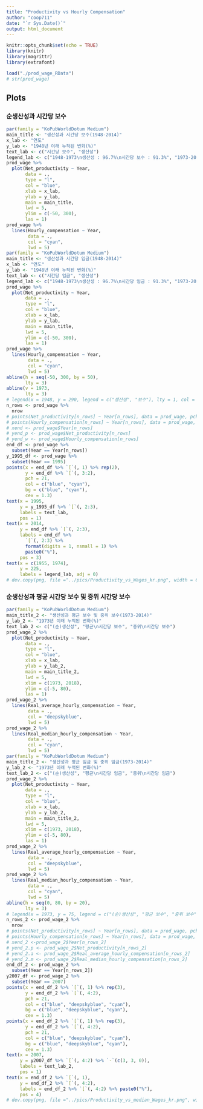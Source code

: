 ```yaml
---
title: "Productivity vs Hourly Compensation"
author: "coop711"
date: "`r Sys.Date()`"
output: html_document
---
```


```r
knitr::opts_chunk$set(echo = TRUE)
library(knitr)
library(magrittr)
library(extrafont)
```

<!--
## Data
-->

```r
load("./prod_wage_RData")
# str(prod_wage)
```

## Plots

### 순생산성과 시간당 보수

```r
par(family = "KoPubWorldDotum Medium")
main_title <- "생산성과 시간당 보수(1948-2014)"
x_lab <- "연도"
y_lab <- "1948년 이래 누적된 변화(%)"
text_lab <- c("시간당 보수", "생산성")
legend_lab <- c("1948-1973\n생산성 : 96.7%\n시간당 보수 : 91.3%", "1973-2014\n생산성 : 72.2%\n시간당 보수 : 9.2%")
prod_wage %>% 
  plot(Net_productivity ~ Year, 
       data = ., 
       type = "l", 
       col = "blue", 
       xlab = x_lab, 
       ylab = y_lab, 
       main = main_title, 
       lwd = 5, 
       ylim = c(-50, 300), 
       las = 1)
prod_wage %>% 
  lines(Hourly_compensation ~ Year, 
        data = ., 
        col = "cyan", 
        lwd = 5)
par(family = "KoPubWorldDotum Medium")
main_title <- "생산성과 시간당 임금(1948-2014)"
x_lab <- "연도"
y_lab <- "1948년 이래 누적된 변화(%)"
text_lab <- c("시간당 임금", "생산성")
legend_lab <- c("1948-1973\n생산성 : 96.7%\n시간당 임금 : 91.3%", "1973-2014\n생산성 : 72.2%\n시간당 임금 : 9.2%")
prod_wage %>% 
  plot(Net_productivity ~ Year, 
       data = ., 
       type = "l", 
       col = "blue", 
       xlab = x_lab, 
       ylab = y_lab, 
       main = main_title, 
       lwd = 5, 
       ylim = c(-50, 300), 
       las = 1)
prod_wage %>%
  lines(Hourly_compensation ~ Year, 
        data = ., 
        col = "cyan", 
        lwd = 5)
abline(h = seq(-50, 300, by = 50), 
       lty = 3)
abline(v = 1973, 
       lty = 3)
# legend(x = 1948, y = 290, legend = c("생산성", "보수"), lty = 1, col = c("blue", "cyan"), lwd = 3:2, bty = "n")
n_rows <- prod_wage %>% 
  nrow
# points(Net_productivity[n_rows] ~ Year[n_rows], data = prod_wage, pch = 21, col = "blue", bg = "blue", cex = 1.2)
# points(Hourly_compensation[n_rows] ~ Year[n_rows], data = prod_wage, pch = 21, col = "cyan", bg = "cyan", cex = 1.2)
# xend <- prod_wage$Year[n_rows]
# yend_p <- prod_wage$Net_productivity[n_rows]
# yend_w <- prod_wage$Hourly_compensation[n_rows]
end_df <- prod_wage %>% 
  subset(Year == Year[n_rows])
y_1995_df <- prod_wage %>% 
  subset(Year == 1995)
points(x = end_df %>% `[`(, 1) %>% rep(2), 
       y = end_df %>% `[`(, 3:2), 
       pch = 21, 
       col = c("blue", "cyan"), 
       bg = c("blue", "cyan"), 
       cex = 1.3)
text(x = 1995, 
     y = y_1995_df %>% `[`(, 2:3), 
     labels = text_lab, 
     pos = 1)
text(x = 2014, 
     y = end_df %>% `[`(, 2:3), 
     labels = end_df %>% 
       `[`(, 2:3) %>% 
       format(digits = 1, nsmall = 1) %>% 
       paste0("%"), 
     pos = 3)
text(x = c(1955, 1974), 
     y = 225, 
     labels = legend_lab, adj = 0)
# dev.copy(png, file ="../pics/Productivity_vs_Wages_kr.png", width = 640, height = 480)
```

<P style = "page-break-before:always"/>

### 순생산성과 평균 시간당 보수 및 중위 시간당 보수

```r
par(family = "KoPubWorldDotum Medium")
main_title_2 <- "생산성과 평균 보수 및 중위 보수(1973-2014)"
y_lab_2 <- "1973년 이래 누적된 변화(%)"
text_lab_2 <- c("(순)생산성", "평균\n시간당 보수", "중위\n시간당 보수")
prod_wage_2 %>% 
  plot(Net_productivity ~ Year, 
       data = ., 
       type = "l", 
       col = "blue", 
       xlab = x_lab, 
       ylab = y_lab_2, 
       main = main_title_2, 
       lwd = 5, 
       xlim = c(1973, 2018), 
       ylim = c(-5, 80), 
       las = 1)
prod_wage_2 %>% 
  lines(Real_average_hourly_compensation ~ Year, 
        data = ., 
        col = "deepskyblue", 
        lwd = 5)
prod_wage_2 %>% 
  lines(Real_median_hourly_compensation ~ Year, 
        data = ., 
        col = "cyan", 
        lwd = 5)
par(family = "KoPubWorldDotum Medium")
main_title_2 <- "생산성과 평균 임금 및 중위 임금(1973-2014)"
y_lab_2 <- "1973년 이래 누적된 변화(%)"
text_lab_2 <- c("(순)생산성", "평균\n시간당 임금", "중위\n시간당 임금")
prod_wage_2 %>% 
  plot(Net_productivity ~ Year, 
       data = ., 
       type = "l", 
       col = "blue", 
       xlab = x_lab, 
       ylab = y_lab_2, 
       main = main_title_2, 
       lwd = 5, 
       xlim = c(1973, 2018), 
       ylim = c(-5, 80), 
       las = 1)
prod_wage_2 %>% 
  lines(Real_average_hourly_compensation ~ Year, 
        data = ., 
        col = "deepskyblue", 
        lwd = 5)
prod_wage_2 %>% 
  lines(Real_median_hourly_compensation ~ Year, 
        data = ., 
        col = "cyan", 
        lwd = 5)
abline(h = seq(0, 80, by = 20), 
       lty = 3)
# legend(x = 1973, y = 75, legend = c("(순)생산성", "평균 보수", "중위 보수"), lty = 1, col = c("blue", "deepskyblue", "cyan"), lwd = 5, bty = "n")
n_rows_2 <- prod_wage_2 %>% 
  nrow
# points(Net_productivity[n_rows] ~ Year[n_rows], data = prod_wage, pch = 21, col = "blue", bg = "blue", cex = 1.2)
# points(Hourly_compensation[n_rows] ~ Year[n_rows], data = prod_wage, pch = 21, col = "cyan", bg = "cyan", cex = 1.2)
# xend_2 <-prod_wage_2$Year[n_rows_2]
# yend_2.p <- prod_wage_2$Net_productivity[n_rows_2]
# yend_2.a <- prod_wage_2$Real_average_hourly_compensation[n_rows_2]
# yend_2.m <- prod_wage_2$Real_median_hourly_compensation[n_rows_2]
end_df_2 <- prod_wage_2 %>%
  subset(Year == Year[n_rows_2])
y2007_df <- prod_wage_2 %>%
  subset(Year == 2007)
points(x = end_df_2 %>% `[`(, 1) %>% rep(3), 
       y = end_df_2 %>% `[`(, 4:2), 
       pch = 21, 
       col = c("blue", "deepskyblue", "cyan"), 
       bg = c("blue", "deepskyblue", "cyan"), 
       cex = 1.3)
points(x = end_df_2 %>% `[`(, 1) %>% rep(3), 
       y = end_df_2 %>% `[`(, 4:2), 
       pch = 21, 
       col = c("blue", "deepskyblue", "cyan"), 
       bg = c("blue", "deepskyblue", "cyan"), 
       cex = 1.3)
text(x = 2007, 
     y = y2007_df %>% `[`(, 4:2) %>% `-`(c(3, 3, 0)), 
     labels = text_lab_2, 
     pos = 1)
text(x = end_df_2 %>% `[`(, 1), 
     y = end_df_2 %>% `[`(, 4:2), 
     labels = end_df_2 %>% `[`(, 4:2) %>% paste0("%"), 
     pos = 4)
# dev.copy(png, file ="../pics/Productivity_vs_median_Wages_kr.png", width = 640, height = 480)
```

<!--
### Save

```r
save.image("./prod_wage_add.RData")
```
-->